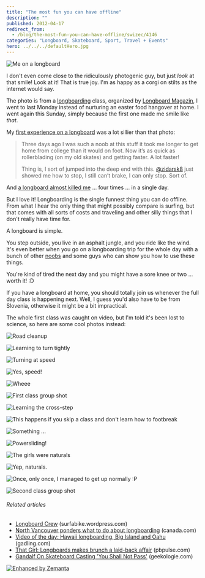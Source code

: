 ```yaml
---
title: "The most fun you can have offline"
description: ""
published: 2012-04-17
redirect_from:
  - /blog/the-most-fun-you-can-have-offline/swizec/4146
categories: "Longboard, Skateboard, Sport, Travel + Events"
hero: ../../../defaultHero.jpg
---
```


![Me on a longboard](http://swizec.com/blog/wp-content/uploads/2012/04/383380_347698125278305_146707288710724_862402_1645891238_n.jpg "Me on a longboard")

I don't even come close to the ridiculously photogenic guy, but just _look_ at that smile! Look at it! That is true joy. I'm as happy as a corgi on stilts as the internet would say.

The photo is from a [longboarding](http://en.wikipedia.org/wiki/Longboarding "Longboarding") class, organized by [Longboard Magazin](http://www.longboard.si/), I went to last Monday instead of nurturing an easter food hangover at home. I went again this Sunday, simply because the first one made me smile like _that_.

My [first experience on a longboard](http://swizec.com/blog/seems-i-am-in-love-with-learning/swizec/2442) was a lot sillier than that photo:

> Three days ago I was such a noob at this stuff it took me longer to get home from college than it would on foot. Now it’s as quick as rollerblading (on my old skates) and getting faster. A lot faster!
>
> Thing is, I sort of jumped into the deep end with this. [@zidarsk8](http://twitter.com/zidarsk8) just showed me how to stop, I still can’t brake, I can only stop. Sort of.

And [a longboard almost killed me](http://swizec.com/blog/today-i-nearly-died-four-times/swizec/3251) ... four times ... in a single day.

But I love it! Longboarding is the single funnest thing you can do offline. From what I hear the only thing that might possibly compare is surfing, but that comes with all sorts of costs and traveling and other silly things that I don't really have time for.

A longboard is simple.

You step outside, you live in an asphalt jungle, and you ride like the wind. It's even better when you go on a longboarding trip for the whole day with a bunch of other [noobs](http://en.wikipedia.org/wiki/Newbie "Newbie") and some guys who can show you how to use these things.

You're kind of tired the next day and you might have a sore knee or two ... worth it! :D

If you have a longboard at home, you should totally join us whenever the full day class is happening next. Well, I guess you'd also have to be from Slovenia, otherwise it might be a bit impractical.

The whole first class was caught on video, but I'm told it's been lost to science, so here are some cool photos instead:

![Road cleanup](http://swizec.com/blog/wp-content/uploads/2012/04/532741_347692488612202_146707288710724_862300_619788079_n.jpg "Road cleanup")

![Learning to turn tightly](http://swizec.com/blog/wp-content/uploads/2012/04/576025_347695228611928_146707288710724_862355_1226691061_n.jpg "Learning to turn tightly")

![Turning at speed](http://swizec.com/blog/wp-content/uploads/2012/04/534032_347697751945009_146707288710724_862396_809260405_n.jpg "Turning at speed")

![Yes, speed!](http://swizec.com/blog/wp-content/uploads/2012/04/544490_347698501944934_146707288710724_862407_1345953820_n.jpg "Yes, speed!")

![Wheee](http://swizec.com/blog/wp-content/uploads/2012/04/555476_347699688611482_146707288710724_862427_1778477533_n.jpg "Wheee")

![First class group shot](http://swizec.com/blog/wp-content/uploads/2012/04/535752_347700888611362_146707288710724_862446_973054401_n.jpg "First class group shot")

![Learning the cross-step](http://swizec.com/blog/wp-content/uploads/2012/04/563573_351609458220505_146707288710724_872024_2059221382_n.jpg "Learning the cross-step")

![This happens if you skip a class and don't learn how to footbreak](http://swizec.com/blog/wp-content/uploads/2012/04/522486_351608958220555_146707288710724_872006_151528080_n.jpg "This happens if you skip a class and don't learn how to footbreak")

![Something ...](http://swizec.com/blog/wp-content/uploads/2012/04/558527_351610218220429_146707288710724_872053_1299898577_n.jpg "Something ...")

![Powersliding!](http://swizec.com/blog/wp-content/uploads/2012/04/536436_351614011553383_146707288710724_872115_1191131204_n.jpg "Powersliding!")

![The girls were naturals](http://swizec.com/blog/wp-content/uploads/2012/04/523376_351613951553389_146707288710724_872114_1267428967_n.jpg "The girls were naturals")

![Yep, naturals.](http://swizec.com/blog/wp-content/uploads/2012/04/554413_351614118220039_146707288710724_872118_401969108_n.jpg "Yep, naturals.")

![Once, only once, I managed to get up normally :P](http://swizec.com/blog/wp-content/uploads/2012/04/539879_351613898220061_146707288710724_872111_696417144_n1.jpg "Once, only once, I managed to get up normally :P")

![Second class group shot](http://swizec.com/blog/wp-content/uploads/2012/04/542112_351614551553329_146707288710724_872132_517478043_n.jpg "Second class group shot")

###### Related articles

- [Longboard Crew](http://surfabike.wordpress.com/2012/01/24/longboard-crew/) (surfabike.wordpress.com)
- [North Vancouver ponders what to do about longboarding](http://r.zemanta.com/?u=http%3A//www.canada.com/sports/North%2BVancouver%2Bponders%2Bwhat%2Babout%2Blongboarding/6247724/story.html&a=78522895&rid=d81a0a49-2de8-47a5-8580-724978505d10&e=60999298dbd70113bd43812e56b679ff) (canada.com)
- [Video of the day: Hawaii longboarding, Big Island and Oahu](http://www.gadling.com/2012/02/29/video-of-the-day-hawaii-longboarding-big-island-and-oahu/) (gadling.com)
- [That Girl: Longboards makes brunch a laid-back affair](http://www.pbpulse.com/dining/brunch/2012/03/30/that-girl-longboards-makes-brunch-a-laid-back-affair/) (pbpulse.com)
- [Gandalf On Skateboard Casting 'You Shall Not Pass'](http://www.geekologie.com/2012/04/gandalf-on-skateboard-casts-you-shall-no.php) (geekologie.com)

[![Enhanced by Zemanta](http://img.zemanta.com/zemified_e.png?x-id=d81a0a49-2de8-47a5-8580-724978505d10)](http://www.zemanta.com/ "Enhanced by Zemanta")
